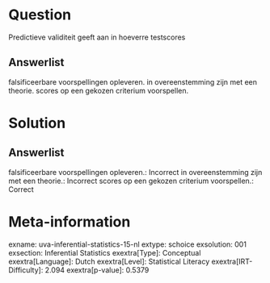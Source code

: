Question
========

Predictieve validiteit geeft aan in hoeverre testscores

Answerlist
----------

falsificeerbare voorspellingen opleveren.
in overeenstemming zijn met een theorie.
scores op een gekozen criterium voorspellen.

Solution
========

Answerlist
----------

falsificeerbare voorspellingen opleveren.: Incorrect
in overeenstemming zijn met een theorie.: Incorrect
scores op een gekozen criterium voorspellen.: Correct

Meta-information
================
exname: uva-inferential-statistics-15-nl
extype: schoice
exsolution: 001
exsection: Inferential Statistics
exextra[Type]: Conceptual
exextra[Language]: Dutch
exextra[Level]: Statistical Literacy
exextra[IRT-Difficulty]: 2.094
exextra[p-value]: 0.5379
